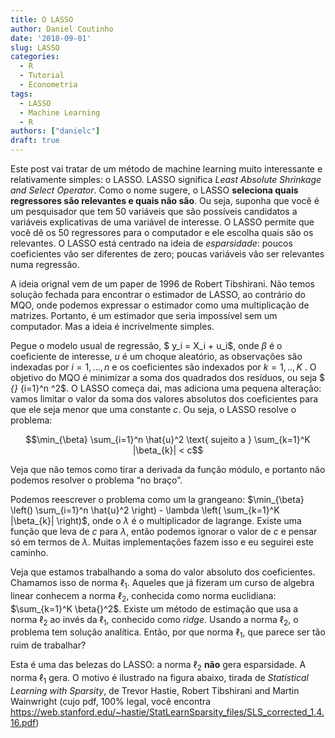 ```yaml
---
title: O LASSO
author: Daniel Coutinho
date: '2018-09-01'
slug: LASSO
categories:
  - R
  - Tutorial
  - Econometria
tags:
  - LASSO
  - Machine Learning
  - R
authors: ["danielc"]
draft: true
---
```


Este post vai tratar de um método de machine learning muito interessante e relativamente simples: o LASSO. LASSO significa *Least Absolute Shrinkage and Select Operator*. Como o nome sugere, o LASSO **seleciona quais regressores são relevantes e quais não são**. Ou seja, suponha que você é um pesquisador que tem 50 variáveis que são possíveis candidatos a variáveis explicativas de uma variável de interesse. O LASSO permite que você dê os 50 regressores para o computador e ele escolha quais são os relevantes. O LASSO está centrado na ideia de *esparsidade*: poucos coeficientes vão ser diferentes de zero; poucas variáveis vão ser relevantes numa regressão.

A ideia orignal vem de um paper de 1996 de Robert Tibshirani. Não temos solução fechada para encontrar o estimador de LASSO, ao contrário do MQO, onde podemos expressar o estimador como uma multiplicação de matrizes. Portanto, é um estimador que seria impossível sem um computador. Mas a ideia é incrivelmente simples.

Pegue o modelo usual de regressão, $ y_i = X_i \beta{} + u_i$, onde $\beta$ é o coeficiente de interesse, $u$ é um choque aleatório, as observações são indexadas por $i = 1,...,n$ e os coeficientes são indexados por $k = 1,..,K$ . O objetivo do MQO é minimizar a soma dos quadrados dos resíduos, ou seja $ \min_{\beta} \sum_{i=1}^n \hat{u}^2$. O LASSO começa dai, mas adiciona uma pequena alteração: vamos limitar o valor da soma dos valores absolutos dos coeficientes para que ele seja menor que uma constante $c$. Ou seja, o LASSO resolve o problema:

$$\min_{\beta} \sum_{i=1}^n \hat{u}^2  \text{ sujeito a }  \sum_{k=1}^K |\beta_{k}| < c$$

Veja que não temos como tirar a derivada da função módulo, e portanto não podemos resolver o problema "no braço".

Podemos reescrever o problema como um la grangeano: $\min_{\beta} \left() \sum_{i=1}^n \hat{u}^2 \right) - \lambda \left( \sum_{k=1}^K |\beta_{k}| \right)$, onde o $\lambda$ é o multiplicador de lagrange. Existe uma função que leva de $c$ para $\lambda$, então podemos ignorar o valor de $c$ e pensar só em termos de $\lambda$. Muitas implementações fazem isso e eu seguirei este caminho.

Veja que estamos trabalhando a soma do valor absoluto dos coeficientes. Chamamos isso de norma $\ell_1$. Aqueles que já fizeram um curso de algebra linear conhecem a norma $\ell_2$, conhecida como norma euclidiana: $\sum_{k=1}^K \beta{}^2$. Existe um método de estimação que usa a norma $\ell_2$ ao invés da $\ell_1$, conhecido como *ridge*. Usando a norma $\ell_2$, o problema tem solução analítica. Então, por que norma $\ell_1$, que parece ser tão ruim de trabalhar?

Esta é uma das belezas do LASSO: a norma $\ell_2$ **não** gera esparsidade. A norma $\ell_1$ gera. O motivo é ilustrado na figura abaixo, tirada de *Statistical Learning with Sparsity*, de Trevor Hastie, Robert Tibshirani and Martin Wainwright (cujo pdf, 100% legal, você encontra [https://web.stanford.edu/~hastie/StatLearnSparsity_files/SLS_corrected_1.4.16.pdf](aqui))
